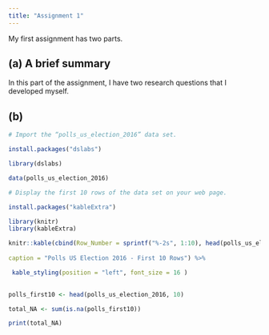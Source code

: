 ---
title: "Assignment 1"
---

My first assignment has two parts.

## (a) A brief summary

In this part of the assignment, I have two research questions that I developed myself.

## (b)

```{r}

# Import the “polls_us_election_2016” data set.

install.packages("dslabs")

library(dslabs)

data(polls_us_election_2016)

# Display the first 10 rows of the data set on your web page.

install.packages("kableExtra")

library(knitr)
library(kableExtra)

knitr::kable(cbind(Row_Number = sprintf("%-2s", 1:10), head(polls_us_election_2016, 10)), 
             
caption = "Polls US Election 2016 - First 10 Rows") %>%

 kable_styling(position = "left", font_size = 16 ) 
  

```

```{r}

polls_first10 <- head(polls_us_election_2016, 10)

total_NA <- sum(is.na(polls_first10)) 

print(total_NA)

```
